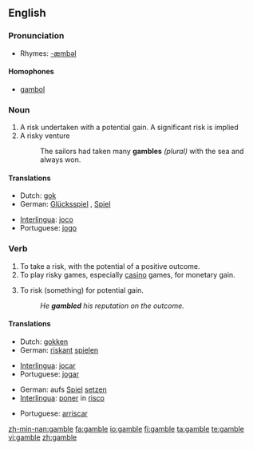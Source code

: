 {{wikipedia|Gamble (disambiguation)}}
==English==

===Pronunciation===
*Rhymes: [[Rhymes:English:-æmbəl|-æmbəl]]

====Homophones====
*[[gambol]]

===Noun===
{{wikipedia}}
{{en-noun}}

# A risk undertaken with a potential gain. A significant risk is implied
# A risky venture
#: The sailors had taken many '''gambles''' ''(plural)'' with the sea and always won.

====Translations====
{{trans-top}}
*Dutch: [[gok]] {{m}}
*German: [[Glücksspiel]] {{n}}, [[Spiel]] {{n}}
{{trans-mid}}
*[[Interlingua]]: [[joco]]
*Portuguese: [[jogo]] {{m}}
{{trans-bottom}}

===Verb===
{{en-verb|gambl|ing}}

# To take a risk, with the potential of a positive outcome.
# To play risky games, especially [[casino]] games, for monetary gain.
# {{transitive}} To risk (something) for potential gain.
#:''He '''gambled''' his reputation on the outcome.''

====Translations====
<!--intransitive? both?  TTBC, right?  In English, the 1st and 3rd are not distinct senses. -->
{{trans-top}}
*Dutch: [[gokken]]
*German: [[riskant]] [[spielen]]
{{trans-mid}}
*[[Interlingua]]: [[jocar]]
*Portuguese: [[jogar]]
{{trans-bottom}}

{{trans-top|transitive - risk something for potential gain}}
*German: aufs [[Spiel]] [[setzen]]
*[[Interlingua]]: [[poner]] in [[risco]]
{{trans-mid}}
*Portuguese: [[arriscar]]
{{trans-bottom}}

[[zh-min-nan:gamble]]
[[fa:gamble]]
[[io:gamble]]
[[fi:gamble]]
[[ta:gamble]]
[[te:gamble]]
[[vi:gamble]]
[[zh:gamble]]